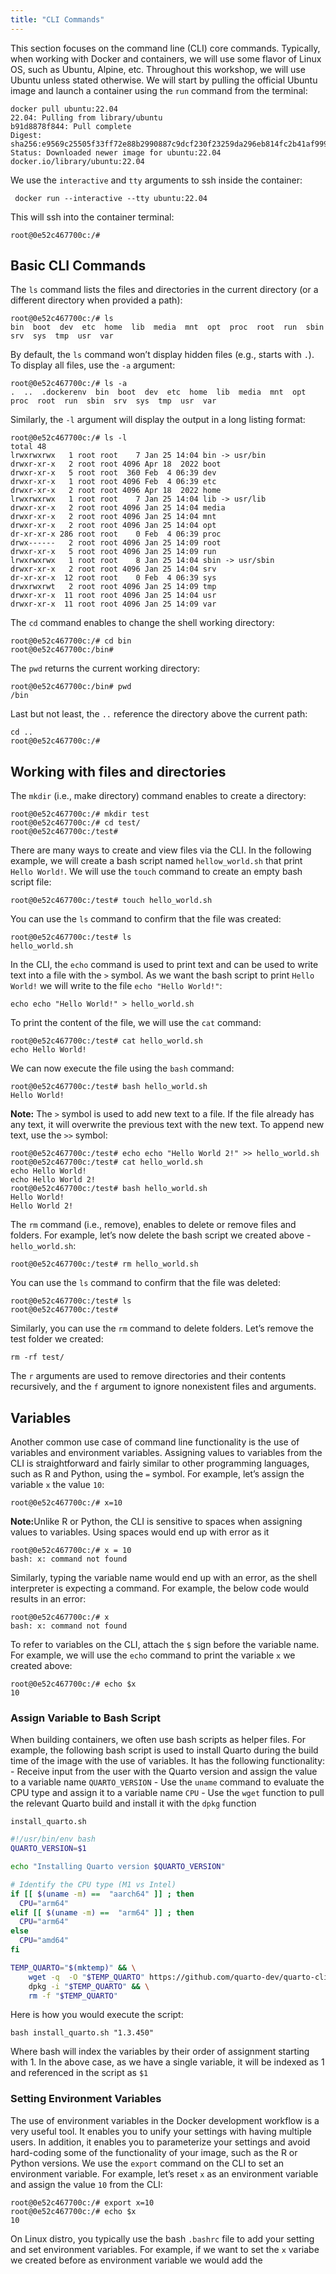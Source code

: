 ```yaml
---
title: "CLI Commands"
---
```

This section focuses on the command line (CLI) core commands. Typically, when working with Docker and containers, we will use some flavor of Linux OS, such as Ubuntu, Alpine, etc. Throughout this workshop, we will use Ubuntu unless stated otherwise. We will start by pulling the official Ubuntu image and launch a container using the `run` command from the terminal:

``` shell
docker pull ubuntu:22.04                
22.04: Pulling from library/ubuntu
b91d8878f844: Pull complete
Digest: sha256:e9569c25505f33ff72e88b2990887c9dcf230f23259da296eb814fc2b41af999
Status: Downloaded newer image for ubuntu:22.04
docker.io/library/ubuntu:22.04
```

We use the `interactive` and `tty` arguments to ssh inside the container:

```
 docker run --interactive --tty ubuntu:22.04 
```

This will ssh into the container terminal:
``` shell
root@0e52c467700c:/#
```
## Basic CLI Commands

The `ls` command lists the files and directories in the current directory (or a different directory when provided a path): 

``` shell
root@0e52c467700c:/# ls
bin  boot  dev  etc  home  lib  media  mnt  opt  proc  root  run  sbin  srv  sys  tmp  usr  var
```

By default, the `ls` command won't display hidden files (e.g., starts with `.`). To display all files, use the `-a` argument:

``` shell
root@0e52c467700c:/# ls -a
.  ..  .dockerenv  bin  boot  dev  etc  home  lib  media  mnt  opt  proc  root  run  sbin  srv  sys  tmp  usr  var
```
Similarly, the `-l` argument will display the output in a long listing format:

```shell
root@0e52c467700c:/# ls -l
total 48
lrwxrwxrwx   1 root root    7 Jan 25 14:04 bin -> usr/bin
drwxr-xr-x   2 root root 4096 Apr 18  2022 boot
drwxr-xr-x   5 root root  360 Feb  4 06:39 dev
drwxr-xr-x   1 root root 4096 Feb  4 06:39 etc
drwxr-xr-x   2 root root 4096 Apr 18  2022 home
lrwxrwxrwx   1 root root    7 Jan 25 14:04 lib -> usr/lib
drwxr-xr-x   2 root root 4096 Jan 25 14:04 media
drwxr-xr-x   2 root root 4096 Jan 25 14:04 mnt
drwxr-xr-x   2 root root 4096 Jan 25 14:04 opt
dr-xr-xr-x 286 root root    0 Feb  4 06:39 proc
drwx------   2 root root 4096 Jan 25 14:09 root
drwxr-xr-x   5 root root 4096 Jan 25 14:09 run
lrwxrwxrwx   1 root root    8 Jan 25 14:04 sbin -> usr/sbin
drwxr-xr-x   2 root root 4096 Jan 25 14:04 srv
dr-xr-xr-x  12 root root    0 Feb  4 06:39 sys
drwxrwxrwt   2 root root 4096 Jan 25 14:09 tmp
drwxr-xr-x  11 root root 4096 Jan 25 14:04 usr
drwxr-xr-x  11 root root 4096 Jan 25 14:09 var
```

The `cd` command enables to change the shell working directory:

```shell
root@0e52c467700c:/# cd bin
root@0e52c467700c:/bin#
```

The `pwd` returns the current working directory:

```shell
root@0e52c467700c:/bin# pwd
/bin
```

Last but not least, the `..` reference the directory above the current path:
```shell
cd ..
root@0e52c467700c:/#
```

## Working with files and directories

The `mkdir` (i.e., make directory) command enables to create a directory:

```shell
root@0e52c467700c:/# mkdir test
root@0e52c467700c:/# cd test/
root@0e52c467700c:/test#
```

There are many ways to create and view files via the CLI. In the following example, we will create a bash script named `hellow_world.sh` that print `Hello World!`. We will use the `touch` command to create an empty bash script file:
```shell
root@0e52c467700c:/test# touch hello_world.sh
```

You can use the `ls` command to confirm that the file was created:
```shell
root@0e52c467700c:/test# ls
hello_world.sh
```

In the CLI, the `echo` command is used to print text and can be used to write text into a file with the `>` symbol. As we want the bash script to print `Hello World!` we will write to the file `echo "Hello World!"`:


``` shell
echo echo "Hello World!" > hello_world.sh
```

To print the content of the file, we will use the `cat` command:

``` shell
root@0e52c467700c:/test# cat hello_world.sh
echo Hello World!
```

We can now execute the file using the `bash` command:

```shell
root@0e52c467700c:/test# bash hello_world.sh
Hello World!
```

**Note:** The `>` symbol is used to add new text to a file. If the file already has any text, it will overwrite the previous text with the new text. To append new text, use the `>>` symbol:

```shell
root@0e52c467700c:/test# echo echo "Hello World 2!" >> hello_world.sh
root@0e52c467700c:/test# cat hello_world.sh
echo Hello World!
echo Hello World 2!
root@0e52c467700c:/test# bash hello_world.sh
Hello World!
Hello World 2!
```

The `rm` command (i.e., remove), enables to delete or remove files and folders. For example, let's now delete the bash script we created above - `hello_world.sh`:

``` shell
root@0e52c467700c:/test# rm hello_world.sh
```

You can use the `ls` command to confirm that the file was deleted:

```shell
root@0e52c467700c:/test# ls
root@0e52c467700c:/test#
```
Similarly, you can use the `rm` command to delete folders. Let's remove the test folder we created:

```shell
rm -rf test/
```

The `r` arguments are used to remove directories and their contents recursively, and the `f` argument to ignore nonexistent files and arguments.

## Variables

Another common use case of command line functionality is the use of variables and environment variables. Assigning values to variables from the CLI is straightforward and fairly similar to other programming languages, such as R and Python, using the `=` symbol. For example, let's assign the variable `x` the value `10`:

```shell
root@0e52c467700c:/# x=10
```

**Note:**Unlike R or Python, the CLI is sensitive to spaces when assigning values to variables. Using spaces would end up with error as it 

```shell
root@0e52c467700c:/# x = 10
bash: x: command not found
```

Similarly, typing the variable name would end up with an error, as the shell interpreter is expecting a command. For example, the below code would results in an error:

```shell
root@0e52c467700c:/# x
bash: x: command not found
```
To refer to variables on the CLI, attach the `$` sign before the variable name. For example, we will use the `echo` command to print the variable `x` we created above:

```shell
root@0e52c467700c:/# echo $x
10
```

### Assign Variable to Bash Script

When building containers, we often use bash scripts as helper files. For example, the following bash script is used to install Quarto during the build time of the image with the use of variables. It has the following functionality:
- Receive input from the user with the Quarto version and assign the value to a variable name `QUARTO_VERSION`
- Use the `uname` command to evaluate the CPU type and assign it to a variable name `CPU`
- Use the `wget` function to pull the relevant Quarto build and install it with the `dpkg` function


`install_quarto.sh`
``` bash
#!/usr/bin/env bash
QUARTO_VERSION=$1 

echo "Installing Quarto version $QUARTO_VERSION"

# Identify the CPU type (M1 vs Intel)
if [[ $(uname -m) ==  "aarch64" ]] ; then
  CPU="arm64"
elif [[ $(uname -m) ==  "arm64" ]] ; then
  CPU="arm64"
else
  CPU="amd64"
fi

TEMP_QUARTO="$(mktemp)" && \
    wget -q  -O "$TEMP_QUARTO" https://github.com/quarto-dev/quarto-cli/releases/download/v$QUARTO_VERSION/quarto-${QUARTO_VERSION}-linux-${CPU}.deb && \
    dpkg -i "$TEMP_QUARTO" && \
    rm -f "$TEMP_QUARTO"
```

Here is how you would execute the script:

```shell
bash install_quarto.sh "1.3.450"
```

Where bash will index the variables by their order of assignment starting with 1. In the above case, as we have a single variable, it will be indexed as 1 and referenced in the script as `$1`



### Setting Environment Variables

The use of environment variables in the Docker development workflow is a very useful tool. It enables you to unify your settings with having multiple users. In addition, it enables you to parameterize your settings and avoid hard-coding some of the functionality of your image, such as the R or Python versions. We use the `export` command on the CLI to set an environment variable. For example, let's reset `x` as an environment variable and assign the value `10` from the CLI:

``` shell
root@0e52c467700c:/# export x=10
root@0e52c467700c:/# echo $x
10
```



On Linux distro, you typically use the bash `.bashrc` file to add your setting and set environment variables. For example, if we want to set the `x` variabe we created before as environment variable we would add the 
